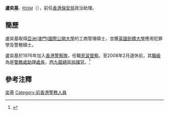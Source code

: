 {{BLPsources|date=2012年5月}}
'''盧奕基'''<span style="font-size:smaller;">，[[卓越獎章|PDSM]]</span>（{{bd|1953年}}），前任[[香港|香港]][[保安局_(香港)|保安局]]政治助理。

==簡歷==
盧奕基取得[[亞洲(澳門)國際公開大學|亞洲(澳門)國際公開大學]]的工商管理碩士，並獲[[英國|英國]][[劍橋大學|劍橋大學]]應用犯罪學及警務碩士。

盧奕基於1976年加入[[香港警察隊|香港警察隊]]，任職[[見習督察|見習督察]]。至2008年2月退休前，其[[香港警察職級|職級]]為是[[警務處助理處長|警務處助理處長]]，[[西九龍總區|西九龍總區]][[指揮官|指揮官]]。<ref>{{Cite web |url=http://www.police.gov.hk/offbeat/826/chi/bottom.htm |title=香港《警聲》- 西九龍總區指揮官盧奕基，探訪油尖區內尼泊爾、巴基斯坦及印度人士社區。 |access-date=2008-05-30 |archive-date=2019-10-05 |archive-url=https://web.archive.org/web/20191005132527/https://www.police.gov.hk/offbeat/826/chi/bottom.htm |dead-url=no }}</ref>

==參考注釋==
{{reflist}}

{{start box}}
{{s-gov}}
{{s-new|first}}
{{s-title|[[香港保安局|香港保安局政治助理]]| 2008年6月2日—2012年6月30日}}
{{s-after|[[劉富生|劉富生]]}}
{{end box}}
{{HK-poli-bio-stub}}

[[Category:盧姓|奕基]]
[[Category:前香港警務人員|Category:前香港警務人員]]